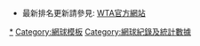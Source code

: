 {{Navbox
| name = 中國女子網球單打前十球員
| title = [[国际女子网球协会|女子網球聯合會]]: {{flagicon|CHN}} 截至2022年6月13日中國排名前十女子球員
| state = {{{state|autocollapse}}}
| listclass = hlist
| list1 =
* 1. [[郑钦文]] <small>''(46)''</small>
* 2. [[张帅 (网球运动员)|张帅]] <small>''(54)''</small>
* 3. [[王欣瑜]] <small>''(76)''</small>
* 4. [[朱琳 (網球運動員)|朱琳]] <small>''(95)'' </small>
* 5. [[王曦雨]] <small>''(100)'' </small>
|list2 =
* 6. [[王薔]] <small>''(146)'' </small>
* 7. [[袁悦]] <small>''(148)'' </small>
* 8. [[鄭賽賽]] <small>''(232)'' </small>
* 9. [[尤晓迪]] <small>''(290)'' </small>
* 10. [[逯佳境]] <small>''(301)'' </small>

}}<noinclude>
{{collapsible option}}
* 最新排名更新請參見: [http://www.wtatennis.com/singles-rankings WTA官方網站]

[[Category:中国女子网球运动员|*]]
[[Category:網球模板]]
[[Category:網球紀錄及統計數據]]
</noinclude>
